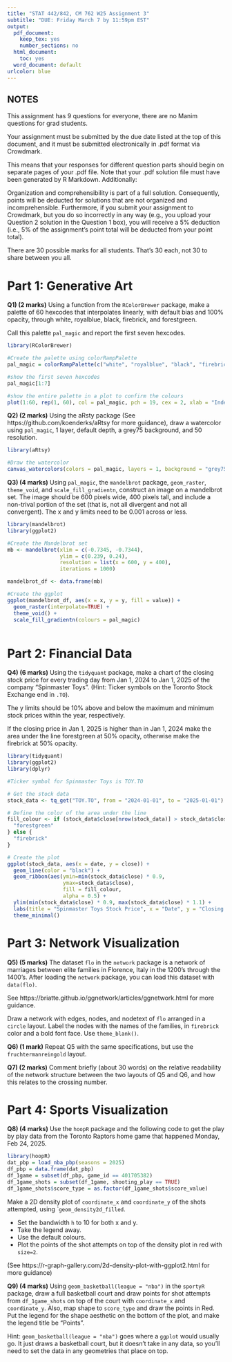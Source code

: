 ```yaml
---
title: "STAT 442/842, CM 762 W25 Assignment 3"
subtitle: "DUE: Friday March 7 by 11:59pm EST"
output:
  pdf_document:
    keep_tex: yes
    number_sections: no
  html_document:
    toc: yes
  word_document: default
urlcolor: blue
---
```



## NOTES

This assignment has 9 questions for everyone, there are no Manim questions for grad students. 

Your assignment must be submitted by the due date listed at the top of this document, and it must be submitted electronically in .pdf format via Crowdmark. 

This means that your responses for different question parts should begin on separate pages of your .pdf file. Note that your .pdf solution file must have been generated by R Markdown. Additionally:

Organization and comprehensibility is part of a full solution. Consequently, points will be deducted for solutions that are not organized and incomprehensible. Furthermore, if you submit your assignment to Crowdmark, but you do so incorrectly in any way (e.g., you upload your Question 2 solution in the Question 1 box), you will receive a 5% deduction (i.e., 5% of the assignment’s point total will be deducted from your point total).

There are 30 possible marks for all students. That's 30 each, not 30 to share between you all.

\newpage

# Part 1: Generative Art


**Q1) (2 marks)** Using a function from the `RColorBrewer` package, make a palette of 60 hexcodes that interpolates linearly, with default bias and 100% opacity, through white, royalblue, black, firebrick, and forestgreen.

Call this palette `pal_magic` and report the first seven hexcodes.

```r
library(RColorBrewer)

#Create the palette using colorRampPalette
pal_magic = colorRampPalette(c("white", "royalblue", "black", "firebrick", "forestgreen"))(60)

#show the first seven hexcodes
pal_magic[1:7]

#show the entire palette in a plot to confirm the colours
plot(1:60, rep(1, 60), col = pal_magic, pch = 19, cex = 2, xlab = "Index", ylab = "Color", main = "pal_magic")
```


\vspace{5cm}

\newpage

**Q2) (2 marks)** Using the aRsty package (See https://github.com/koenderks/aRtsy for more guidance), draw a watercolor using `pal_magic`, 1 layer, default depth, a grey75 background, and 50 resolution.

```r

library(aRtsy)

#Draw the watercolor
canvas_watercolors(colors = pal_magic, layers = 1, background = "grey75", resolution = 50)

```

\vspace{5cm}

**Q3) (4 marks)** Using `pal_magic`, the `mandelbrot` package, `geom_raster`, `theme_void`, and `scale_fill_gradientn`, construct an image on a mandelbrot set. The image should be 600 pixels wide, 400 pixels tall, and include a non-trival portion of the set (that is, not all divergent and not all convergent). The x and y limits need to be 0.001 across or less.



```r
library(mandelbrot)
library(ggplot2)

#Create the Mandelbrot set
mb <- mandelbrot(xlim = c(-0.7345, -0.7344),
                 ylim = c(0.239, 0.24),
                 resolution = list(x = 600, y = 400),
                 iterations = 1000)

mandelbrot_df <- data.frame(mb)

#Create the ggplot
ggplot(mandelbrot_df, aes(x = x, y = y, fill = value)) +
  geom_raster(interpolate=TRUE) +
  theme_void() +
  scale_fill_gradientn(colours = pal_magic) 



```


\newpage

# Part 2: Financial Data

**Q4) (6 marks)** Using the `tidyquant` package, make a chart of the closing stock price for every trading day from Jan 1, 2024 to Jan 1, 2025 of the company "Spinmaster Toys". (Hint: Ticker symbols on the Toronto Stock Exchange end in `.TO`).

The y limits should be 10% above and below the maximum and minimum stock prices within the year, respectively.

If the closing price in Jan 1, 2025 is higher than in Jan 1, 2024 make the area under the line forestgreen at 50% opacity, otherwise make the firebrick at 50% opacity.


```r
library(tidyquant)
library(ggplot2)
library(dplyr)

#Ticker symbol for Spinmaster Toys is TOY.TO

# Get the stock data
stock_data <- tq_get("TOY.TO", from = "2024-01-01", to = "2025-01-01")

# Define the color of the area under the line
fill_colour <- if (stock_data$close[nrow(stock_data)] > stock_data$close[1]) {
  "forestgreen"
} else {
  "firebrick"
}

# Create the plot
ggplot(stock_data, aes(x = date, y = close)) +
  geom_line(color = "black") +
  geom_ribbon(aes(ymin=min(stock_data$close) * 0.9, 
                  ymax=stock_data$close),
                  fill = fill_colour,
                  alpha = 0.5) +
  ylim(min(stock_data$close) * 0.9, max(stock_data$close) * 1.1) +
  labs(title = "Spinmaster Toys Stock Price", x = "Date", y = "Closing Price") +
  theme_minimal()

```


\newpage

# Part 3: Network Visualization



**Q5) (5 marks)** The dataset `flo` in the `network` package is a network of marriages between elite families in Florence, Italy in the 1200's through the 1400's. After loading the `network` package, you can load this dataset with `data(flo)`.

See https://briatte.github.io/ggnetwork/articles/ggnetwork.html for more guidance.


Draw a network with edges, nodes, and nodetext of `flo` arranged in a `circle` layout. Label the nodes with the names of the families, in `firebrick` color and a bold font face. Use `theme_blank()`.


\vspace{5cm}


**Q6) (1 mark)** Repeat Q5 with the same specifications, but use the `fruchtermanreingold` layout.

\vspace{5cm}

**Q7) (2 marks)** Comment briefly (about 30 words) on the relative readability of the network structure between the two layouts of Q5 and Q6, and how this relates to the crossing number.


\newpage

# Part 4: Sports Visualization


**Q8) (4 marks)** Use the `hoopR` package and the following code to get the play by play data from the Toronto Raptors home game that happened Monday, Feb 24, 2025.

```r
library(hoopR)
dat_pbp = load_nba_pbp(seasons = 2025)
df_pbp = data.frame(dat_pbp)
df_1game = subset(df_pbp, game_id == 401705382)
df_1game_shots = subset(df_1game, shooting_play == TRUE)
df_1game_shots$score_type = as.factor(df_1game_shots$score_value)
```



Make a 2D density plot of `coordinate_x` and `coordinate_y` of the shots attempted, using ``geom_density2d_filled`. 

- Set the bandwidth `h` to 10 for both x and y.
- Take the legend away.
- Use the default colours.
- Plot the points of the shot attempts on top of the density plot in red with `size=2`.


(See https://r-graph-gallery.com/2d-density-plot-with-ggplot2.html for more guidance)




\vspace{5cm}



**Q9) (4 marks)** Using `geom_basketball(league = "nba")` in the `sportyR` package, draw a full basketball court and draw points for shot attempts from `df_1game_shots` on top of the court with `coordinate_x` and `coordinate_y`. Also, map shape to `score_type` and draw the points in Red. Put the legend for the shape aesthetic on the bottom of the plot, and make the legend title be "Points".

Hint: `geom_basketball(league = "nba")` goes where a `ggplot` would usually go. It just draws a basketball court, but it doesn't take in any data, so you'll need to set the data in any geometries that place on top.

